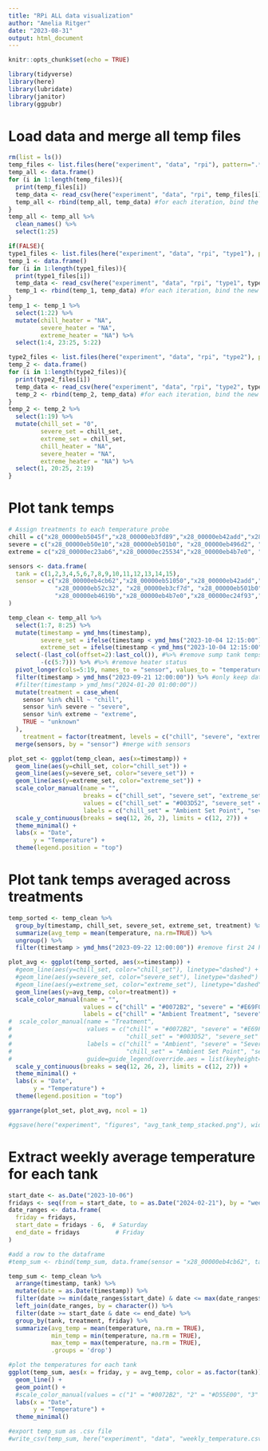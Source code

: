 ```yaml
---
title: "RPi ALL data visualization"
author: "Amelia Ritger"
date: "2023-08-31"
output: html_document
---
```


```r
knitr::opts_chunk$set(echo = TRUE)

library(tidyverse)
library(here)
library(lubridate)
library(janitor)
library(ggpubr)
```

# Load data and merge all temp files
```r
rm(list = ls())
temp_files <- list.files(here("experiment", "data", "rpi"), pattern=".*csv")
temp_all <- data.frame()
for (i in 1:length(temp_files)){
  print(temp_files[i])
  temp_data <- read_csv(here("experiment", "data", "rpi", temp_files[i])) #each file will be read in, specify which columns you need read in to avoid any error
  temp_all <- rbind(temp_all, temp_data) #for each iteration, bind the new data to the building dataset
}
temp_all <- temp_all %>%
  clean_names() %>%
  select(1:25)

if(FALSE){
type1_files <- list.files(here("experiment", "data", "rpi", "type1"), pattern=".*csv")
temp_1 <- data.frame()
for (i in 1:length(type1_files)){
  print(type1_files[i])
  temp_data <- read_csv(here("experiment", "data", "rpi", "type1", type1_files[i])) #each file will be read in, specify which columns you need read in to avoid any error
  temp_1 <- rbind(temp_1, temp_data) #for each iteration, bind the new data to the building dataset
}
temp_1 <- temp_1 %>%
  select(1:22) %>%
  mutate(chill_heater = "NA", 
         severe_heater = "NA",
         extreme_heater = "NA") %>%
  select(1:4, 23:25, 5:22)

type2_files <- list.files(here("experiment", "data", "rpi", "type2"), pattern=".*csv")
temp_2 <- data.frame()
for (i in 1:length(type2_files)){
  print(type2_files[i])
  temp_data <- read_csv(here("experiment", "data", "rpi", "type2", type2_files[i])) #each file will be read in, specify which columns you need read in to avoid any error
  temp_2 <- rbind(temp_2, temp_data) #for each iteration, bind the new data to the building dataset
}
temp_2 <- temp_2 %>%
  select(1:19) %>%
  mutate(chill_set = "0",
         severe_set = chill_set,
         extreme_set = chill_set,
         chill_heater = "NA", 
         severe_heater = "NA",
         extreme_heater = "NA") %>%
  select(1, 20:25, 2:19)
}
```

# Plot tank temps
```r
# Assign treatments to each temperature probe
chill = c("x28_00000eb5045f","x28_00000eb3fd89","x28_00000eb42add","x28_00000eb51050","x28_00000eb4cb62")
severe = c("x28_00000eb50e10","x28_00000eb501b0", "x28_00000eb496d2", "x28_00000eb3cf7d", "x28_00000eb52c32")
extreme = c("x28_00000ec23ab6","x28_00000ec25534","x28_00000eb4b7e0", "x28_00000ec24f93", "x28_00000eb4619b")

sensors <- data.frame(
  tank = c(1,2,3,4,5,6,7,8,9,10,11,12,13,14,15),
  sensor = c("x28_00000eb4cb62","x28_00000eb51050","x28_00000eb42add","x28_00000eb3fd89","x28_00000eb5045f",
             "x28_00000eb52c32", "x28_00000eb3cf7d", "x28_00000eb501b0", "x28_00000eb50e10","x28_00000eb496d2",
             "x28_00000eb4619b","x28_00000eb4b7e0","x28_00000ec24f93","x28_00000ec25534","x28_00000ec23ab6")
)

temp_clean <- temp_all %>%
  select(1:7, 8:25) %>%
  mutate(timestamp = ymd_hms(timestamp),
         severe_set = ifelse(timestamp < ymd_hms("2023-10-04 12:15:00"), chill_set, severe_set),
         extreme_set = ifelse(timestamp < ymd_hms("2023-10-04 12:15:00"), chill_set, extreme_set)) %>%
  select(-(last_col(offset=2):last_col()), #%>% #remove sump tank temps
         -(c(5:7))) %>% #%>% #remove heater status
  pivot_longer(cols=5:19, names_to = "sensor", values_to = "temperature") %>%
  filter(timestamp > ymd_hms("2023-09-21 12:00:00")) %>% #only keep data since addition of Corynactis
  #filter(timestamp > ymd_hms("2024-01-20 01:00:00"))
  mutate(treatment = case_when(
    sensor %in% chill ~ "chill",
    sensor %in% severe ~ "severe",
    sensor %in% extreme ~ "extreme",
    TRUE ~ "unknown"
  ),
    treatment = factor(treatment, levels = c("chill", "severe", "extreme"))) %>%
  merge(sensors, by = "sensor") #merge with sensors

plot_set <- ggplot(temp_clean, aes(x=timestamp)) +
  geom_line(aes(y=chill_set, color="chill_set")) +
  geom_line(aes(y=severe_set, color="severe_set")) +
  geom_line(aes(y=extreme_set, color="extreme_set")) +
  scale_color_manual(name = "",
                     breaks = c("chill_set", "severe_set", "extreme_set"),
                     values = c("chill_set" = "#003D52", "severe_set" = "#C28200", "extreme_set" = "#A53E00"),
                     labels = c("chill_set" = "Ambient Set Point", "severe_set" = "Severe Set Point", "extreme_set" = "Extreme Set Point")) +
  scale_y_continuous(breaks = seq(12, 26, 2), limits = c(12, 27)) +
  theme_minimal() +
  labs(x = "Date",
       y = "Temperature") +
  theme(legend.position = "top")
```

# Plot tank temps averaged across treatments
```r
temp_sorted <- temp_clean %>%
  group_by(timestamp, chill_set, severe_set, extreme_set, treatment) %>%
  summarize(avg_temp = mean(temperature, na.rm=TRUE)) %>%
  ungroup() %>%
  filter(timestamp > ymd_hms("2023-09-22 12:00:00")) #remove first 24 hours after addition of Corynactis because temperature fluctuations as I was messing around with heaters/chillers

plot_avg <- ggplot(temp_sorted, aes(x=timestamp)) +
  #geom_line(aes(y=chill_set, color="chill_set"), linetype="dashed") +
  #geom_line(aes(y=severe_set, color="severe_set"), linetype="dashed") +
  #geom_line(aes(y=extreme_set, color="extreme_set"), linetype="dashed") +
  geom_line(aes(y=avg_temp, color=treatment)) +
  scale_color_manual(name = "",
                     values = c("chill" = "#0072B2", "severe" = "#E69F00", "extreme" = "#D55E00"),
                     labels = c("chill" = "Ambient Treatment", "severe" = "Severe MHW", "extreme" = "Extreme MHW")) +
#  scale_color_manual(name = "Treatment",
#                     values = c("chill" = "#0072B2", "severe" = "#E69F00", "extreme" = "#D55E00",
#                                "chill_set" = "#003D52", "severe_set" = "#C28200", "extreme_set" = "#A53E00"),
#                     labels = c("chill" = "Ambient", "severe" = "Severe MHW", "extreme" = "Extreme MHW",
#                                "chill_set" = "Ambient Set Point", "severe_set" = "Severe Set Point", "extreme_set" = #"Extreme Set Point"),
#                     guide=guide_legend(override.aes = list(keyheight=10,alpha=1))) +
  scale_y_continuous(breaks = seq(12, 26, 2), limits = c(12, 27)) +
  theme_minimal() +
  labs(x = "Date",
       y = "Temperature") +
  theme(legend.position = "top")

ggarrange(plot_set, plot_avg, ncol = 1)

#ggsave(here("experiment", "figures", "avg_tank_temp_stacked.png"), width=12, height=9)
```

# Extract weekly average temperature for each tank
```r
start_date <- as.Date("2023-10-06")
fridays <- seq(from = start_date, to = as.Date("2024-02-21"), by = "week")
date_ranges <- data.frame(
  friday = fridays,
  start_date = fridays - 6,  # Saturday
  end_date = fridays          # Friday
)

#add a row to the dataframe 
#temp_sum <- rbind(temp_sum, data.frame(sensor = "x28_00000eb4cb62", tank = 1, timestamp = as.POSIXct("2023-12-28 12:01:10"), temperature = 1000, date = as.Date("2023-12-28"), chill_set=14.75, severe_set=14.75, extreme_set=14.75, treatment="chill"))

temp_sum <- temp_clean %>%
  arrange(timestamp, tank) %>%
  mutate(date = as.Date(timestamp)) %>%
  filter(date >= min(date_ranges$start_date) & date <= max(date_ranges$end_date)) %>%
  left_join(date_ranges, by = character()) %>%
  filter(date >= start_date & date <= end_date) %>%
  group_by(tank, treatment, friday) %>%
  summarize(avg_temp = mean(temperature, na.rm = TRUE), 
            min_temp = min(temperature, na.rm = TRUE),
            max_temp = max(temperature, na.rm = TRUE),
            .groups = 'drop')

#plot the temperatures for each tank
ggplot(temp_sum, aes(x = friday, y = avg_temp, color = as.factor(tank))) +
  geom_line() +
  geom_point() +
  #scale_color_manual(values = c("1" = "#0072B2", "2" = "#D55E00", "3" = "#009E73")) +
  labs(x = "Date",
       y = "Temperature") +
  theme_minimal()

#export temp_sum as .csv file
#write_csv(temp_sum, here("experiment", "data", "weekly_temperature.csv"))
```

